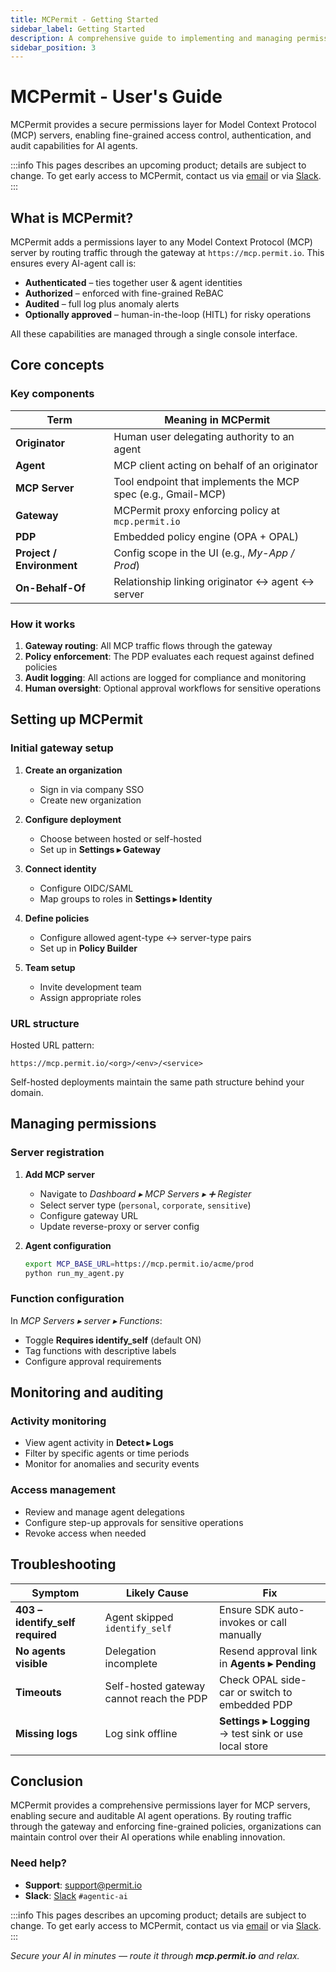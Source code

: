```yaml
---
title: MCPermit - Getting Started
sidebar_label: Getting Started
description: A comprehensive guide to implementing and managing permissions for Model Context Protocol (MCP) servers
sidebar_position: 3
---
```


# MCPermit - User's Guide

MCPermit provides a secure permissions layer for Model Context Protocol (MCP) servers, enabling fine-grained access control, authentication, and audit capabilities for AI agents.

:::info
This pages describes an upcoming product; details are subject to change.
To get early access to MCPermit, contact us via [email](mailto:support@permit.io) or via [Slack](https://io.permit.io/slack).
:::

## What is MCPermit?

MCPermit adds a permissions layer to any Model Context Protocol (MCP) server by routing traffic through the gateway at `https://mcp.permit.io`. This ensures every AI-agent call is:

- **Authenticated** – ties together user & agent identities
- **Authorized** – enforced with fine-grained ReBAC
- **Audited** – full log plus anomaly alerts
- **Optionally approved** – human-in-the-loop (HITL) for risky operations

All these capabilities are managed through a single console interface.

## Core concepts

### Key components

| Term            | Meaning in MCPermit                                             |
|-----------------|-----------------------------------------------------------------|
| **Originator**  | Human user delegating authority to an agent                     |
| **Agent**       | MCP client acting on behalf of an originator                    |
| **MCP Server**  | Tool endpoint that implements the MCP spec (e.g., Gmail-MCP)    |
| **Gateway**     | MCPermit proxy enforcing policy at `mcp.permit.io`              |
| **PDP**         | Embedded policy engine (OPA + OPAL)                             |
| **Project / Environment** | Config scope in the UI (e.g., *My-App / Prod*)           |
| **On-Behalf-Of** | Relationship linking originator ↔ agent ↔ server               |

### How it works

1. **Gateway routing**: All MCP traffic flows through the gateway
2. **Policy enforcement**: The PDP evaluates each request against defined policies
3. **Audit logging**: All actions are logged for compliance and monitoring
4. **Human oversight**: Optional approval workflows for sensitive operations

## Setting up MCPermit

### Initial gateway setup

1. **Create an organization**
   - Sign in via company SSO
   - Create new organization

2. **Configure deployment**
   - Choose between hosted or self-hosted
   - Set up in **Settings ▸ Gateway**

3. **Connect identity**
   - Configure OIDC/SAML
   - Map groups to roles in **Settings ▸ Identity**

4. **Define policies**
   - Configure allowed agent-type ↔ server-type pairs
   - Set up in **Policy Builder**

5. **Team setup**
   - Invite development team
   - Assign appropriate roles

### URL structure

Hosted URL pattern:
```
https://mcp.permit.io/<org>/<env>/<service>
```

Self-hosted deployments maintain the same path structure behind your domain.

## Managing permissions

### Server registration

1. **Add MCP server**
   - Navigate to *Dashboard ▸ MCP Servers ▸ ➕ Register*
   - Select server type (`personal`, `corporate`, `sensitive`)
   - Configure gateway URL
   - Update reverse-proxy or server config

2. **Agent configuration**
   ```bash
   export MCP_BASE_URL=https://mcp.permit.io/acme/prod
   python run_my_agent.py
   ```

### Function configuration

In *MCP Servers ▸ server ▸ Functions*:
- Toggle **Requires identify_self** (default ON)
- Tag functions with descriptive labels
- Configure approval requirements

## Monitoring and auditing

### Activity monitoring

- View agent activity in **Detect ▸ Logs**
- Filter by specific agents or time periods
- Monitor for anomalies and security events

### Access management

- Review and manage agent delegations
- Configure step-up approvals for sensitive operations
- Revoke access when needed

## Troubleshooting

| Symptom                           | Likely Cause                              | Fix                                                    |
| --------------------------------- | ----------------------------------------- | ------------------------------------------------------ |
| **403 – identify_self required**  | Agent skipped `identify_self`             | Ensure SDK auto-invokes or call manually               |
| **No agents visible**             | Delegation incomplete                     | Resend approval link in **Agents ▸ Pending**           |
| **Timeouts**                      | Self-hosted gateway cannot reach the PDP  | Check OPAL side-car or switch to embedded PDP          |
| **Missing logs**                  | Log sink offline                          | **Settings ▸ Logging** → test sink or use local store  |

## Conclusion

MCPermit provides a comprehensive permissions layer for MCP servers, enabling secure and auditable AI agent operations. By routing traffic through the gateway and enforcing fine-grained policies, organizations can maintain control over their AI operations while enabling innovation.

### Need help?

- **Support**: [support@permit.io](mailto:support@permit.io)
- **Slack**: [Slack](https://io.permit.io/slack) `#agentic-ai`

:::info
This pages describes an upcoming product; details are subject to change.
To get early access to MCPermit, contact us via [email](mailto:support@permit.io) or via [Slack](https://io.permit.io/slack).
:::


*Secure your AI in minutes — route it through **mcp.permit.io** and relax.*



